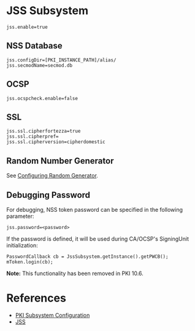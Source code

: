 = JSS Subsystem =

<pre>
jss.enable=true
</pre>

== NSS Database ==

<pre>
jss.configDir=[PKI_INSTANCE_PATH]/alias/
jss.secmodName=secmod.db
</pre>

== OCSP ==

<pre>
jss.ocspcheck.enable=false
</pre>

== SSL ==

<pre>
jss.ssl.cipherfortezza=true
jss.ssl.cipherpref=
jss.ssl.cipherversion=cipherdomestic
</pre>

== Random Number Generator ==

See [https://github.com/dogtagpki/pki/wiki/Configuring-Random-Generator Configuring Random Generator].

== Debugging Password ==

For debugging, NSS token password can be specified in the following parameter:

<pre>
jss.password=<password>
</pre>

If the password is defined, it will be used during CA/OCSP's SigningUnit initialization:

<pre>
PasswordCallback cb = JssSubsystem.getInstance().getPWCB();
mToken.login(cb);
</pre>

'''Note:''' This functionality has been removed in PKI 10.6.

= References =

* [[PKI Subsystem Configuration]]
* [https://github.com/dogtagpki/jss/wiki JSS]